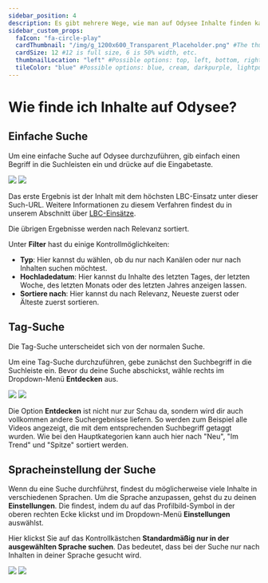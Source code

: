 ---
sidebar_position: 4
description: Es gibt mehrere Wege, wie man auf Odysee Inhalte finden kann, hier haben wir mehrere Möglichkeiten aufgelistet.
sidebar_custom_props:
  faIcon: "fa-circle-play"
  cardThumbnail: "/img/g_1200x600_Transparent_Placeholder.png" #The thumbnail on the category card.
  cardSize: 12 #12 is full size, 6 is 50% width, etc.
  thumbnailLocation: "left" #Possible options: top, left, bottom, right, none
  tileColor: "blue" #Possible options: blue, cream, darkpurple, lightpurple, mauve, orange, pink, none
---

# Wie finde ich Inhalte auf Odysee? 

## Einfache Suche

Um eine einfache Suche auf Odysee durchzuführen, gib einfach einen Begriff in die Suchleisten ein und drücke auf die Eingabetaste.

![](/img/de/most_supported_example_dark.png#dark)
![](/img/de/most_supported_example_light.png#light)

Das erste Ergebnis ist der Inhalt mit dem höchsten LBC-Einsatz unter dieser Such-URL. Weitere Informationen zu diesem Verfahren findest du in unserem Abschnitt über [LBC-Einsätze](/category-blockchain/category-staking/naming).

Die übrigen Ergebnisse werden nach Relevanz sortiert.

Unter **Filter** hast du einige Kontrollmöglichkeiten:

- **Typ**: Hier kannst du wählen, ob du nur nach Kanälen oder nur nach Inhalten suchen möchtest.
- **Hochladedatum**: Hier kannst du Inhalte des letzten Tages, der letzten Woche, des letzten Monats oder des letzten Jahres anzeigen lassen.
- **Sortiere nach**: Hier kannst du nach Relevanz, Neueste zuerst oder Älteste zuerst sortieren.

## Tag-Suche

Die Tag-Suche unterscheidet sich von der normalen Suche.

Um eine Tag-Suche durchzuführen, gebe zunächst den Suchbegriff in die Suchleiste ein. Bevor du deine Suche abschickst, wähle rechts im Dropdown-Menü **Entdecken** aus. 

![](/img/de/locate_tag_search_dark.png#dark)
![](/img/de/locate_tag_search_light.png#light)

Die Option **Entdecken** ist nicht nur zur Schau da, sondern wird dir auch vollkommen andere Suchergebnisse liefern. So werden zum Beispiel alle Videos angezeigt, die mit dem entsprechenden Suchbegriff getaggt wurden. Wie bei den Hauptkategorien kann auch hier nach "Neu", "Im Trend" und "Spitze" sortiert werden. 

## Spracheinstellung der Suche

Wenn du eine Suche durchführst, findest du möglicherweise viele Inhalte in verschiedenen Sprachen. Um die Sprache anzupassen, gehst du zu deinen **Einstellungen**. Die findest, indem du auf das Profilbild-Symbol in der oberen rechten Ecke klickst und im Dropdown-Menü **Einstellungen** auswählst.

Hier klickst Sie auf das Kontrollkästchen **Standardmäßig nur in der ausgewählten Sprache suchen**. Das bedeutet, dass bei der Suche nur nach Inhalten in deiner Sprache gesucht wird.

![](/img/de/locate_only_my_language_settting_dark.png#dark)
![](/img/de/locate_only_my_language_settting_light.png#light)
